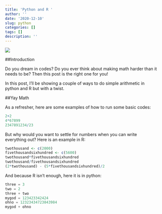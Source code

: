 ```yaml
---
title: 'Python and R '
author: ''
date: '2020-12-10'
slug: python
categories: []
tags: []
description: ''
---
```

![](/post/2020-12-10-python_files/Funny-Math-Jokes-1 (1).jpg)

##Introduction 

Do you dream in codes? Do you ever think about making math harder than it needs to be? Then this post is the right one for you! 

In this post, I'll be showing a couple of ways to do simple arithmetic in python and R but with a twist.


##Yay Math 

As a refresher, here are some examples of how to run some basic codes:

```R
2+2
4*67899
2347891234/23
```


But why would you want to settle for numbers when you can write everything out? Here is an example in R:

```R
twothousand <- c(2000)
fivethousandsixhundred <- c(5600)
twothousand*fivethousandsixhundred
twothousand/fivethousandsixhundred
(2*twothousand) - (5*fivethousandsixhundred)/2
```

And because R isn't enough, here it is in python: 
```python
three = 3
two = 2
three + two 
mygod = 123423342424
ohno = 12323434723843984
mygod + ohno
```

